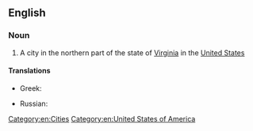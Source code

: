==English==

===Noun===
{{wikipedia|Fredericksburg, Virginia}}
{{en-proper noun}}

# A city in the northern part of the state of [[Virginia]] in the [[United States]]

====Translations====
{{trans-top|city in the northern part of the state of Virginia in the United States}}
* Greek: {{t|el|Φρέντερικσμπουργκ|tr=Fréderiksbourg}}
{{trans-mid}}
* Russian: {{t|ru|Фредериксбург|m|tr=Frederiksbúrg}}
{{trans-bottom}}

[[Category:en:Cities]]
[[Category:en:United States of America]]